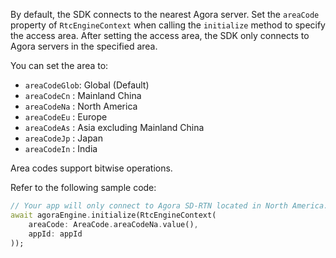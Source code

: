 
<PlatformWrapper platform="flutter">

By default, the SDK connects to the nearest Agora server. Set the `areaCode` property of `RtcEngineContext` when calling the `initialize` method to specify the access area.  After setting the access area, the SDK only connects to Agora servers in the specified area.

You can set the area to:

* `areaCodeGlob`: Global (Default)
* `areaCodeCn`  : Mainland China
* `areaCodeNa`  : North America
* `areaCodeEu`  : Europe
* `areaCodeAs`  : Asia excluding Mainland China
* `areaCodeJp`  : Japan
* `areaCodeIn`  : India

<Admonition title="information" type="info">
Area codes support bitwise operations.
</Admonition>

Refer to the following sample code:

```dart
// Your app will only connect to Agora SD-RTN located in North America.
await agoraEngine.initialize(RtcEngineContext(
    areaCode: AreaCode.areaCodeNa.value(),
    appId: appId
));
```

</PlatformWrapper>
